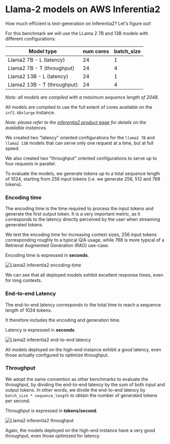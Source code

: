 <!---
Copyright 2024 The HuggingFace Team. All rights reserved.

Licensed under the Apache License, Version 2.0 (the "License");
you may not use this file except in compliance with the License.
You may obtain a copy of the License at

    http://www.apache.org/licenses/LICENSE-2.0

Unless required by applicable law or agreed to in writing, software
distributed under the License is distributed on an "AS IS" BASIS,
WITHOUT WARRANTIES OR CONDITIONS OF ANY KIND, either express or implied.
See the License for the specific language governing permissions and
limitations under the License.
-->

# Llama-2 models on AWS Inferentia2

How much efficient is text-generation on Inferentia2?  Let's figure out!

For this benchmark we will use the LLama 2 7B and 13B models with different configurations:

| Model type                 | num cores | batch_size |
|----------------------------|-----------|------------|
| Llama2 7B - L (latency)    | 24        | 1          |
| Llama2 7B - T (throughput) | 24        | 4          |
| Llama2 13B - L (latency)   | 24        | 1          |
| Llama2 13B - T (throughput)| 24        | 4          |

*Note: all models are compiled with a maximum sequence length of 2048.*

All models are compiled to use the full extent of cores available on the `inf2.48xlarge` instance.

*Note: please refer to the [inferentia2 product page](https://aws.amazon.com/ec2/instance-types/inf2/) for details on the available instances.*

We created two "latency" oriented configurations for the `llama2 7B` and `llama2 13B` models that can serve only one request at a time, but at full speed.

We also created two "throughput" oriented configurations to serve up to four requests in parallel.

To evaluate the models, we generate tokens up to a total sequence length of 1024, starting from
256 input tokens (i.e. we generate 256, 512 and 768 tokens).

### Encoding time

The encoding time is the time required to process the input tokens and generate the first output token.
It is a very important metric, as it corresponds to the latency directly perceived by the user when streaming generated tokens.

We test the encoding time for increasing context sizes, 256 input tokens corresponding roughly to a typical Q/A usage,
while 768 is more typical of a Retrieval Augmented Generation (RAG) use-case.

Encoding time is expressed in **seconds**.

![Llama2 inferentia2 encoding-time](https://raw.githubusercontent.com/huggingface/optimum-neuron/main/docs/assets/benchmarks/inferentia-llama2/encoding-times.png "Encoding time")

We can see that all deployed models exhibit excellent response times, even for long contexts.

### End-to-end Latency

The end-to-end latency corresponds to the total time to reach a sequence length of 1024 tokens.

It therefore includes the encoding and generation time.

Latency is expressed in **seconds**.

![Llama2 inferentia2 end-to-end latency](https://raw.githubusercontent.com/huggingface/optimum-neuron/main/docs/assets/benchmarks/inferentia-llama2/latencies.png "Latency")

All models deployed on the high-end instance exhibit a good latency, even those actually configured to optimize throughput.

### Throughput

We adopt the same convention as other benchmarks to evaluate the throughput, by dividing the end-to-end
latency by the sum of both input and output tokens.
In other words, we divide the end-to-end latency by `batch_size * sequence_length` to obtain the number of generated tokens per second.

Throughput is expressed in **tokens/second**.

![Llama2 inferentia2 throughput](https://raw.githubusercontent.com/huggingface/optimum-neuron/main/docs/assets/benchmarks/inferentia-llama2/throughputs.png "Throughput")

Again, the models deployed on the high-end instance have a very good throughput, even those optimized for latency.

